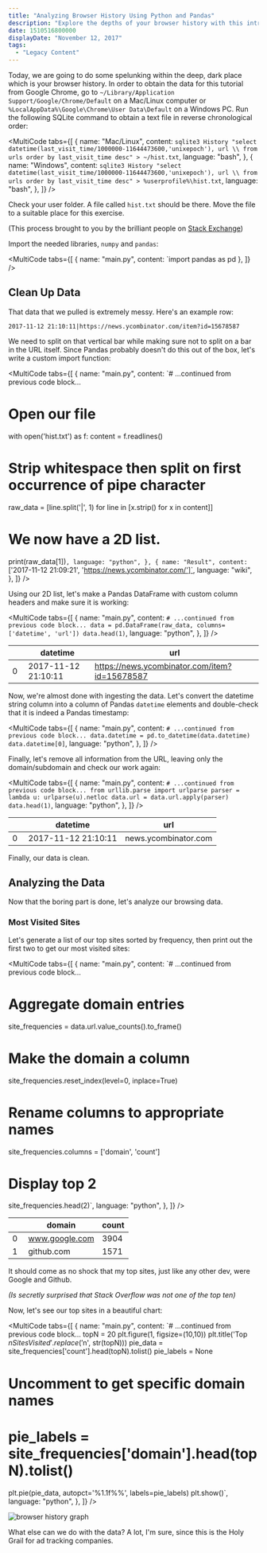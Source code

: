 ```yaml
---
title: "Analyzing Browser History Using Python and Pandas"
description: "Explore the depths of your browser history with this introductory data science tutorial."
date: 1510516800000
displayDate: "November 12, 2017"
tags:
  - "Legacy Content"
---
```


Today, we are going to do some spelunking within the deep, dark place which is your browser history.
In order to obtain the data for this tutorial from Google Chrome, go to
`~/Library/Application Support/Google/Chrome/Default`
on a Mac/Linux computer or `%LocalAppData%\Google\Chrome\User Data\Default` on a Windows PC.
Run the following SQLite command to obtain a text file in reverse chronological order:

<MultiCode
  tabs={[
    {
      name: "Mac/Linux",
      content: `sqlite3 History "select datetime(last_visit_time/1000000-11644473600,'unixepoch'), url \\
from urls order by last_visit_time desc" > ~/hist.txt`,
      language: "bash",
    },
    {
      name: "Windows",
      content: `sqlite3 History "select datetime(last_visit_time/1000000-11644473600,'unixepoch'), url \\
from urls order by last_visit_time desc" > %userprofile%\hist.txt`,
      language: "bash",
    },
  ]}
/>

Check your user folder. A file called `hist.txt` should be there. Move the file to a suitable place for this exercise.

(This process brought to you by the brilliant people on [Stack Exchange](https://superuser.com/questions/602252/can-chrome-browser-history-be-exported-to-an-html-file))

Import the needed libraries, `numpy` and `pandas`:

<MultiCode
  tabs={[
    {
      name: "main.py",
      content: `import pandas as pd
    },
  ]}
/>

## Clean Up Data

That data that we pulled is extremely messy. Here's an example row:

```wiki
2017-11-12 21:10:11|https://news.ycombinator.com/item?id=15678587
```

We need to split on that vertical bar while making sure not to split on a bar in the URL itself.
Since Pandas probably doesn't do this out of the box, let's write a custom import function:

<MultiCode
  tabs={[
    {
      name: "main.py",
      content: `# ...continued from previous code block...
# Open our file
with open('hist.txt') as f:
    content = f.readlines()
# Strip whitespace then split on first occurrence of pipe character
raw_data = [line.split('|', 1) for line in [x.strip() for x in content]]
# We now have a 2D list.
print(raw_data[1])`,
      language: "python",
    },
    {
      name: "Result",
      content: `['2017-11-12 21:09:21', 'https://news.ycombinator.com/']`,
      language: "wiki",
    },
  ]}
/>

Using our 2D list, let's make a Pandas DataFrame with custom column headers and make sure it is working:

<MultiCode
  tabs={[
    {
      name: "main.py",
      content: `# ...continued from previous code block...
data = pd.DataFrame(raw_data, columns=['datetime', 'url'])
data.head(1)`,
      language: "python",
    },
  ]}
/>

| &emsp; | datetime            | url                                           |
| ------ | ------------------- | --------------------------------------------- |
| 0      | 2017-11-12 21:10:11 | https://news.ycombinator.com/item?id=15678587 |

Now, we're almost done with ingesting the data. Let's convert the datetime string column into a
column of Pandas `datetime` elements and double-check that it is indeed a Pandas timestamp:

<MultiCode
  tabs={[
    {
      name: "main.py",
      content: `# ...continued from previous code block...
data.datetime = pd.to_datetime(data.datetime)
data.datetime[0]`,
      language: "python",
    },
  ]}
/>

Finally, let's remove all information from the URL, leaving only the domain/subdomain and check our work again:

<MultiCode
  tabs={[
    {
      name: "main.py",
      content: `# ...continued from previous code block...
from urllib.parse import urlparse
parser = lambda u: urlparse(u).netloc
data.url = data.url.apply(parser)
data.head(1)`,
      language: "python",
    },
  ]}
/>

| &emsp; | datetime            | url                  |
| ------ | ------------------- | -------------------- |
| 0      | 2017-11-12 21:10:11 | news.ycombinator.com |

Finally, our data is clean.

## Analyzing the Data

Now that the boring part is done, let's analyze our browsing data.

### Most Visited Sites

Let's generate a list of our top sites sorted by frequency, then print out the first two to get our most visited sites:

<MultiCode
  tabs={[
    {
      name: "main.py",
      content: `# ...continued from previous code block...
# Aggregate domain entries
site_frequencies = data.url.value_counts().to_frame()
# Make the domain a column
site_frequencies.reset_index(level=0, inplace=True)
# Rename columns to appropriate names
site_frequencies.columns = ['domain', 'count']
# Display top 2
site_frequencies.head(2)`,
      language: "python",
    },
  ]}
/>

| &emsp; | domain         | count |
| ------ | -------------- | ----- |
| 0      | www.google.com | 3904  |
| 1      | github.com     | 1571  |

It should come as no shock that my top sites, just like any other dev, were Google and Github.

_(Is secretly surprised that Stack Overflow was not one of the top ten)_

Now, let's see our top sites in a beautiful chart:

<MultiCode
  tabs={[
    {
      name: "main.py",
      content: `# ...continued from previous code block...
topN = 20
plt.figure(1, figsize=(10,10))
plt.title('Top $n Sites Visited'.replace('$n', str(topN)))
pie_data = site_frequencies['count'].head(topN).tolist()
pie_labels = None
# Uncomment to get specific domain names
# pie_labels = site_frequencies['domain'].head(topN).tolist()
plt.pie(pie_data, autopct='%1.1f%%', labels=pie_labels)
plt.show()`,
      language: "python",
    },
  ]}
/>

<Image
  src="/post-images/browser-hist-graph.jpg"
  width={500}
  height={500}
  className="mx-auto"
  alt="browser history graph"
/>

What else can we do with the data? A lot, I'm sure, since this is the Holy Grail for ad tracking
companies.
